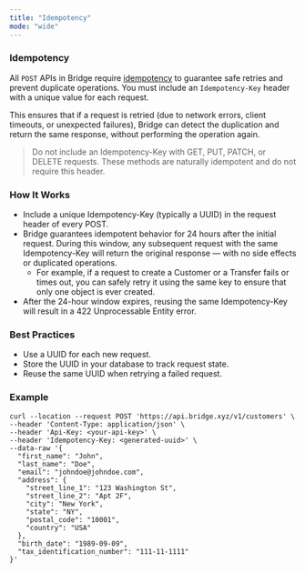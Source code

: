 ```yaml
---
title: "Idempotency"
mode: "wide"
---
```


### Idempotency

All `POST` APIs in Bridge require [idempotency](https://developer.mozilla.org/en-US/docs/Glossary/Idempotent) to guarantee safe retries and prevent duplicate operations. You must include an `Idempotency-Key` header with a unique value for each request.

This ensures that if a request is retried (due to network errors, client timeouts, or unexpected failures), Bridge can detect the duplication and return the same response, without performing the operation again.

> Do not include an Idempotency-Key with GET, PUT, PATCH, or DELETE requests. These methods are naturally idempotent and do not require this header.

### How It Works

- Include a unique Idempotency-Key (typically a UUID) in the request header of every POST.
- Bridge guarantees idempotent behavior for 24 hours after the initial request. During this window, any subsequent request with the same Idempotency-Key will return the original response — with no side effects or duplicated operations.
  - For example, if a request to create a Customer or a Transfer fails or times out, you can safely retry it using the same key to ensure that only one object is ever created.
- After the 24-hour window expires, reusing the same Idempotency-Key will result in a 422 Unprocessable Entity error.

### Best Practices

- Use a UUID for each new request.
- Store the UUID in your database to track request state.
- Reuse the same UUID when retrying a failed request.

### Example

```shell
curl --location --request POST 'https://api.bridge.xyz/v1/customers' \
--header 'Content-Type: application/json' \
--header 'Api-Key: <your-api-key>' \
--header 'Idempotency-Key: <generated-uuid>' \
--data-raw '{
  "first_name": "John",
  "last_name": "Doe",
  "email": "johndoe@johndoe.com",
  "address": {
    "street_line_1": "123 Washington St",
    "street_line_2": "Apt 2F",
    "city": "New York",
    "state": "NY",
    "postal_code": "10001",
    "country": "USA"
  },
  "birth_date": "1989-09-09",
  "tax_identification_number": "111-11-1111"
}'
```